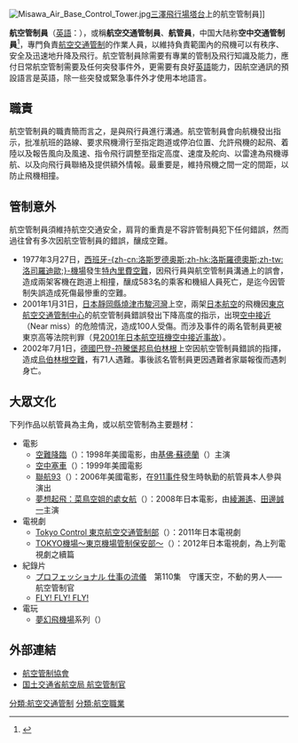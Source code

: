 [[File:Misawa_Air_Base_Control_Tower.jpg|thumb]][[三澤飛行場|三澤飛行場]][[塔台|塔台]]上的航空管制員]]

'''航空管制員'''（[[英語|英語]]：{{lang|en|Air Traffic Controller}}），或稱'''航空交通管制員'''、'''航管員'''，中国大陆称'''空中交通管制員'''<ref>{{cite web |author1=中国民用航空局 |title=民用航空空中交通管制员执照管理规则 |url=http://www.caac.gov.cn/XXGK/XXGK/MHGZ/201605/t20160530_37652.html |access-date=2018-06-27 |archive-date=2020-09-24 |archive-url=https://web.archive.org/web/20200924152031/http://www.caac.gov.cn/XXGK/XXGK/MHGZ/201605/t20160530_37652.html |dead-url=no }}</ref>，專門負責[[航空交通管制|航空交通管制]]的作業人員，以維持負責範圍內的飛機可以有秩序、安全及迅速地升降及飛行。航空管制員除需要有專業的管制及飛行知識及能力，應付日常航空管制需要及任何突發事件外，更需要有良好[[英語|英語]]能力，因航空通訊的預設語言是英語，除一些突發或緊急事件外才使用本地語言。

==職責==
航空管制員的職責簡而言之，是與飛行員進行溝通。航空管制員會向航機發出指示，批准航班的路線、要求飛機滑行至指定跑道或停泊位置、允許飛機的起飛、着陸以及報告風向及風速、指令飛行調整至指定高度、速度及舵向、以雷達為飛機導航、以及向飛行員聯絡及提供額外情報。最重要是，維持飛機之間一定的間距，以防止飛機相撞。

==管制意外==
航空管制員須維持航空交通安全，肩背的重責是不容許管制員犯下任何錯誤，然而過往曾有多次因航空管制員的錯誤，釀成空難。
* 1977年3月27日，[[西班牙|西班牙]][[特內里費北部機場|-{zh-cn:洛斯罗德奥斯;zh-hk:洛斯羅德奧斯;zh-tw:洛司羅迪歐;}-機場]]發生[[特內里費空難|特內里費空難]]，因飛行員與航空管制員溝通上的誤會，造成兩架客機在跑道上相撞，釀成583名的乘客和機組人員死亡，是迄今因管制失誤造成死傷最慘重的空難。
* 2001年1月31日，[[日本|日本]][[靜岡縣|靜岡縣]][[燒津市|燒津市]][[駿河灣|駿河灣]]上空，兩架[[日本航空|日本航空]]的飛機因[[東京航空交通管制中心|東京航空交通管制中心]]的航空管制員錯誤發出下降高度的指示，出現[[空中接近|空中接近]]（Near miss）的危險情況，造成100人受傷。而涉及事件的兩名管制員更被東京高等法院判罪（見[[2001年日本航空班機空中接近事故|2001年日本航空班機空中接近事故]]）。
* 2002年7月1日，[[德國|德國]][[巴登-符騰堡邦|巴登-符騰堡邦]][[烏伯林根|烏伯林根]]上空因航空管制員錯誤的指揮，造成[[烏伯林根空難|烏伯林根空難]]，有71人遇難。事後該名管制員更因遇難者家屬報復而遇刺身亡。

==大眾文化==
下列作品以航管員為主角，或以航空管制為主要題材：
*電影
** [[空難降臨|空難降臨]]（{{lang|en|''Ground Control''}}）：1998年美國電影，由[[基佛·蘇德蘭|基佛·蘇德蘭]]（{{lang|en|Kiefer Sutherland}}）主演
** [[空中塞車|空中塞車]]（{{lang|en|''Pushing Tin''}}）：1999年美國電影
** [[聯航93|聯航93]]（{{lang|en|''United 93''}}）：2006年美國電影，在[[911事件|911事件]]發生時執勤的航管員本人參與演出
** [[夢想起飛：菜鳥空姐的處女航|夢想起飛：菜鳥空姐的處女航]]（{{lang|ja|ハッピーフライト}}）：2008年日本電影，由[[綾瀨遙|綾瀨遙]]、[[田邊誠一|田邊誠一]]主演
*電視劇
** [[Tokyo_Control_東京航空交通管制部|Tokyo Control 東京航空交通管制部]]（{{lang|ja|TOKYO コントロール}}）：2011年日本電視劇
** [[TOKYO機場～東京機場管制保安部～|TOKYO機場～東京機場管制保安部～]]（{{lang|ja|TOKYOエアポート〜東京空港管制保安部〜}}）：2012年日本電視劇，為上列電視劇之續篇
*紀錄片
**[[プロフェッショナル_仕事の流儀|プロフェッショナル 仕事の流儀]]　第110集　守護天空，不動的男人——航空管制官
**[[FLY!_FLY!_FLY!|FLY! FLY! FLY!]]
*電玩
**[[夢幻飛機場|夢幻飛機場]]系列（{{lang|ja|ぼくは航空管制官シリーズ}}）

==外部連結==
{{Commons category|Air traffic control}}

* [http://www.atca.org 航空管制協會] {{Wayback|url=http://www.atca.org/ |date=20210425011844 }}
* [http://www.mlit.go.jp/koku/koku_fr14_000003.html 国土交通省航空局 航空管制官] {{Wayback|url=http://www.mlit.go.jp/koku/koku_fr14_000003.html |date=20131010132509 }}

[[分類:航空交通管制|分類:航空交通管制]]
[[分類:航空職業|分類:航空職業]]